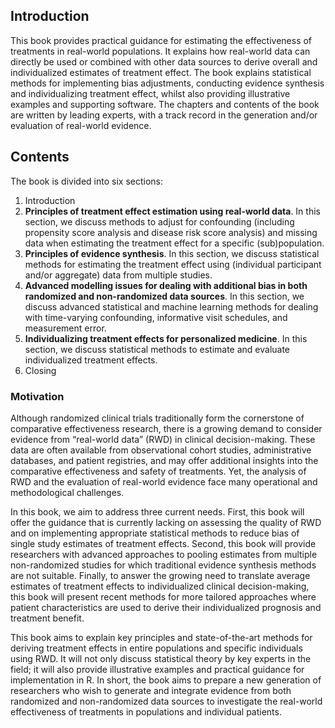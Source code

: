 ## Introduction

This book provides practical guidance for estimating the effectiveness of treatments in real-world populations. It explains how real-world data can directly be used or combined with other data sources to derive overall and individualized estimates of treatment effect.  The book explains statistical methods for implementing bias adjustments, conducting evidence synthesis and individualizing treatment effect, whilst also providing illustrative examples and supporting software. The chapters and contents of the book are written by leading experts, with a track record in the generation and/or evaluation of real-world evidence.


## Contents
The book is divided into six sections:


1. Introduction
2. **Principles of treatment effect estimation using real-world data**. In this section, we discuss methods to adjust for confounding (including propensity score analysis and disease risk score analysis) and missing data when estimating the treatment effect for a specific (sub)population.
3. **Principles of evidence synthesis**. In this section, we discuss statistical methods for estimating the treatment effect using (individual participant and/or aggregate) data from multiple studies. 
4. **Advanced modelling issues for dealing with additional bias in both randomized and non-randomized data sources**. In this section, we discuss advanced statistical and machine learning methods for dealing with time-varying confounding, informative visit schedules, and measurement error.
5. **Individualizing treatment effects for personalized medicine**. In this section, we discuss statistical methods to estimate and evaluate individualized treatment effects. 
6. Closing



### Motivation
Although randomized clinical trials traditionally form the cornerstone of comparative effectiveness research, there is a growing demand to consider evidence from “real-world data” (RWD) in clinical decision-making. These data are often available from observational cohort studies, administrative databases, and patient registries, and may offer additional insights into the comparative effectiveness and safety of treatments. Yet, the analysis of RWD and the evaluation of real-world evidence face many operational and methodological challenges. 

In this book, we aim to address three current needs. First, this book will offer the guidance that is currently lacking on assessing the quality of RWD and on implementing appropriate statistical methods to reduce bias of single study estimates of treatment effects. Second, this book will provide researchers with advanced approaches to pooling estimates from multiple non-randomized studies for which traditional evidence synthesis methods are not suitable. Finally, to answer the growing need to translate average estimates of treatment effects to individualized clinical decision-making, this book will present recent methods for more tailored approaches where patient characteristics are used to derive their individualized prognosis and treatment benefit.

This book aims to explain key principles and state-of-the-art methods for deriving treatment effects in entire populations and specific individuals using RWD. It will not only discuss statistical theory by key experts in the field; it will also provide illustrative examples and practical guidance for implementation in R. In short, the book aims to prepare a new generation of researchers who wish to generate and integrate evidence from both randomized and non-randomized data sources to investigate the real-world effectiveness of treatments in populations and individual patients.